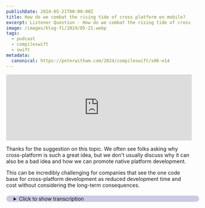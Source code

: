 ```yaml
---
publishDate: 2024-05-21T00:00:00Z
title: How do we combat the rising tide of cross platform on mobile?
excerpt: Listener Question - How do we combat the rising tide of cross platform on mobile?
image: /images/blog-fi/2024/05-21.webp
tags:
  - podcast
  - compileswift
  - swift
metadata:
  canonical: https://peterwitham.com/2024/compileswift/s06-e14
---
```


<iframe width="100%" height="180" frameborder="no" scrolling="no" seamless="" src="https://share.transistor.fm/e/a84109b8"></iframe>

<Player/>

Thanks for the suggestion on this topic. We often see folks asking why cross-platform is such a great idea, but we don't usually discuss why it can also be a bad idea and how we can promote native platform development.

This can be incredibly challenging for companies that see the one code base for cross-platform development as reduced development time and cost without considering the long-term consequences.

<details>
  <summary
    style="
     margin-top: 20px;
     margin-bottom: 80px;
     padding-left: 20px;
     border-radius: 10px;
     border-width: 1px;
     border-color: rgb(255,255,255,0.2);
     width: 100%;
     background-color: rgb(0, 0, 128, 0.2);
"
  >Click to show transcription</summary>

 #### Transcription
<cite>Peter:</cite>
<time>00:02</time>
<p>What's up everybody? Welcome to another episode of the Compile Swift Podcast. I'm your host, Peter Witham, and you can find this this podcast at compileswift.com. It has been a while. I think it's actually been almost a month since the last episode.</p>
<cite>Peter:</cite>
<time>00:15</time>
<p>Now there's few reasons for that. Firstly, I'm just super crazy busy with work, which on one side is always nice, of course. And on the flip side, I you know, you gotta do the day job. Right? So sometimes it gets in the way of personal projects like my podcast.</p>
<cite>Peter:</cite>
<time>00:30</time>
<p>So sorry about that. But also, it's just a very quiet time right now in, you know, the Apple development platforms as we basically, you know, all start to prepare for June and the wwwDC conference. There's always that quiet period. Right? And that's kind of where we're at right now.</p>
<cite>Peter:</cite>
<time>00:48</time>
<p>So I just haven't really felt like there was a lot to talk about And I just didn't have any episode ideas as far as that goes. I'm, you know, working with some folks, some guests, but they're just they're not ready yet. And and so, you know, I kind of had this this period where it was a bit of a break there. So hope you can, you know, forgive me for that. Now that said, in our dev club Discord, there's a link in the show notes, I put forward the question, is there anything anyone thinks that they would like me to talk about?</p>
<cite>Peter:</cite>
<time>01:20</time>
<p>And we did have a question come up. And this is something we've covered before, but I'm gonna come at it from a different angle here. And the question is, how do we combat the rising tide of cross platform on mobile? And shout out to Donuts, you know who you are. Thank you very much for this.</p>
<cite>Peter:</cite>
<time>01:36</time>
<p>Appreciate it. Now, this is a good question and I'm going to come at this from a few different angles. And I also want to sort of talk about cross platform development in general because as you all know, full disclosure for those of you who don't, I oversee development of Android with Java and Kotlin, iOS with Objective C and Swift, and React Native built apps as well. So I feel like I'm in a position to have a valid opinion on this. Never said I'm an expert on any of these, but I I deal with them all on a daily basis with, you know, large user basis.</p>
<cite>Peter:</cite>
<time>02:11</time>
<p>So I I get to I get a good feeling for the real world experience of, you know, seeing these apps work out there. And I think easily the the biggest argument for using native platform technologies instead of cross platform is performance. Right? You know, no question that's number 1. You are sort of always compromising a little bit when you use cross platforms technologies.</p>
<cite>Peter:</cite>
<time>02:35</time>
<p>They're getting a lot better and a lot of these technologies now, you know, use native or transpile to native and they're getting a lot better. But depending on what your app does and how complicated it is and how much the integrations with hardware and all these kind of things, you'll eventually might notice a performance hit, you know, which is arguably one very good reason for not using cross platform. Now the biggest problem and I think where this question comes up is when you work on a team or you work for a company or something like that, that uses one of these cross platform technologies. And, you know, it can be very frustrating when you are say a swift developer on the apple platforms, right? Because a lot of the time you end up with these cross platforms using a lot more code and you have to put in, you know, a lot of these, if iOS, if Android and such and such.</p>
<cite>Peter:</cite>
<time>03:33</time>
<p>Right? Now doesn't seem like a big deal, you know, other than it's a lot of code and arguably the end user never sees it and, you know, frankly, the whoever you're building that for, they don't see it either. But it gets to be a bit of a logistical nightmare with some of these things. Easily, the biggest argument, I think, other than performance is 3rd party libraries. Now all these cross platform technologies have just a huge amount of third party libraries.</p>
<cite>Peter:</cite>
<time>04:04</time>
<p>If you have ever tried to build a React Native app, you immediately appreciate how many, you know, dependencies there are. And the problem that comes with that is you have the built in dependencies that are needed by, say, React Native, Flutter, of course, another one. Right? Quite often, you end up having to use libraries for particular things. I'll give you an example.</p>
<cite>Peter:</cite>
<time>04:26</time>
<p>When you're talking about cameras or you're talking about audio for example. Yes. These platforms have libraries. Sometimes they're good. Sometimes they're not so great.</p>
<cite>Peter:</cite>
<time>04:38</time>
<p>And a lot of the time, you know, they might not have what you want and then you go find some third party library that has what you need and you bring that into your code base where, first of all, number 1, you have now presented an opportunity for a security risk. You have a third party library maintained by somebody else in your code base. Right? Even if you fork the code, you know, it's still somebody else's code. So you have that security risk.</p>
<cite>Peter:</cite>
<time>05:07</time>
<p>And we've all seen over, you know, the recent years how much this can be a problem for different things. Now along with that, you are also dependent on those folks to maintain those libraries and I mean maintain them, continue working with new OS's when they come out, but also for, you know, the current OS's and hoping that people don't do something that breaks your app. Because believe me folks, it happens. It happens quite often, I would say, in my experience. And if you've not had that experience, more power to you.</p>
<cite>Peter:</cite>
<time>05:45</time>
<p>I'm I'm willing to bet it'll get you one day though. I'm just saying. So those are a couple of really good arguments for not using cross platform technologies. The hardest part is convincing the powers that be, whoever you're making an app for. Right?</p>
<cite>Peter:</cite>
<time>06:01</time>
<p>The using a cross platform technology with one code base is a hard thing to argue against when you're saying, okay. I need an Android team. I need a an iOS team or even just one developer of each or one developer that can do both. And I've got 2 code bases and I've got to maintain those 2 code bases. It is a hard sell in in this day and age when it comes to having to make decisions on time, you know, development cycles, release cycles, budgets, all of those kind of things.</p>
<cite>Peter:</cite>
<time>06:34</time>
<p>Hey folks, if you like what you're hearing in this podcast and you wanna help this podcast to continue going forward and having great guests and great conversations, I invite you to become a Patreon supporter. You can go to patreon.comforward/compileswift where you will get ad free versions of the podcast along with other content. But I think that deep down, you know, we as engineers and on on the engineering side, we know that native is easier to maintain. And at the risk of getting flamed, I'll say more reliable for all the reasons I've given so far. Right?</p>
<cite>Peter:</cite>
<time>07:12</time>
<p>Now, you know, for example, yes, okay, you could argue. Let's take swift. Right? Foundation from that, for example. Yeah.</p>
<cite>Peter:</cite>
<time>07:20</time>
<p>There are dependencies in there. Maybe swift UI and and and other things in your app, but they're all maintained by, in this case Apple, right? The the platform owner. And there is less chance of you having a problem or something that you need to overcome or figure out or, you know, you wake up one day and find your app is completely broken and won't build because of some dependency that you now have to figure out the solution. So that's a pretty good sell from an engineering side, I think.</p>
<cite>Peter:</cite>
<time>07:52</time>
<p>And I also think that compatibility is a big one. You know, when you think about Android and when you think about iOS and you look at how far back now companies offer to support those OS versions, that's pretty good. Right? It's not like it used to be where, you know, something would only go back a couple of versions and everyone's gotta go buy a new device or you can, you know, change the requirements for your app, the base level support of OS. They're all pretty good these days, I think.</p>
<cite>Peter:</cite>
<time>08:26</time>
<p>And I also think that, you know, communities play a big part in this. Right? There are huge communities out there for all the platforms that has a an argument on both sides, I guess. You you could say that, you know, iOS has, of course, a great community out there. It's it's almost impossible to not find an answer for a problem these days.</p>
<cite>Peter:</cite>
<time>08:48</time>
<p>And yes, you could say the same goes for Flutter and you could say the same goes for React Native to pick 2 cross platform ones there. You know, again, it comes down to using technologies that are supported and maintained by the companies rather than, you know, engineers with goodwill. And I'm not not beating up the engineers here. But at the end of the day, it comes down to the fact that with your app is broken, you're the one working 3 o'clock in the morning to fix it or your team or whatever. Right?</p>
<cite>Peter:</cite>
<time>09:17</time>
<p>You're the one getting the phone call. You gotta you gotta be able to dive in and fix it. And I think that that's a lot easier to do and a lot easier to debug with native platforms. So, you know, that's some thoughts there on it. I could have very easily argued the opposite and I've I've done that somewhat in the past, you know, as to why cross platform is a good idea.</p>
<cite>Peter:</cite>
<time>09:39</time>
<p>But personally, I think that going native should always be option number 1, right? And putting forward these reasons to support that argument when you're trying to make these decisions as a team or try to sell whatever, I don't know, product department or whatever it is on why 1, you know, one code base to to make all of the build out to all the platforms is not a good idea. And I'll be honest, you know, again from my own experience, the dream or the sales pitch of 1 code base to many platforms. I'm gonna say it. I think it's a lie for the most part.</p>
<cite>Peter:</cite>
<time>10:17</time>
<p>It comes with so many problems that at the end of the day, it it it sounds so beautiful on the sales package. Right? You know, on the the the fancy glossy cover, but when you open it up and you realize, oh, yeah. But, you know, device x has this particular camera or device y has this problem and you have to start coding all of those workarounds, you can end up with some serious spaghetti mess of code. Because before you know it, you know, you you've got a huge list of different hardwares with different requirements and of issues that you have to work around and they start tripping over each other.</p>
<cite>Peter:</cite>
<time>10:58</time>
<p>And, you know, that is something else that I have experienced with cross platform is it's just a logistical nightmare to keep it all straight when you have a mature application code base out there that's got more than a few releases behind it. Right? And and for me that's that's one of the big ones when it comes down to being an engineering manager of having to make decisions of what causes the most amount of pain, how can I reduce that, and how can I maintain good release cycles without worrying that the very next patch on some third party library, like I say, or even just, you know, like for example, react native itself? Right? Or flutter or whatever it may be.</p>
<cite>Peter:</cite>
<time>11:42</time>
<p>Some something how it comes along. That's just gonna give you a bad day and have forced you to do a bunch of rework. You just don't have the time for that in these these days. And and certainly we all know as engineers that we don't get the time that we really need to work on things. Right?</p>
<cite>Peter:</cite>
<time>11:58</time>
<p>So we don't need to be having surprises, which is what happens with a lot of third party, cross platform stuff. So that's my thoughts on this. If you have some thoughts and you wanna come on the podcast and share them, reach out to me. Right? Go to compileswift.com, forward slash contact.</p>
<cite>Peter:</cite>
<time>12:15</time>
<p>Let me know. Like I say, I could forward good arguments for why cross platform is a good idea. But often when I I look at apps that I work on with large, very large user bases, problems come along very quickly and can cause you an absolute nightmare, that you have to resolve super fast and get a patch out. Right? And, that's why personally, I'll always prefer native platform if I have the choice.</p>
<cite>Peter:</cite>
<time>12:45</time>
<p>And I guess that's kind of the the closing statement there for me. And I'm hoping that, you know, I've done justice to the question and given some arguments, and good pointers that you can use to point out to whatever folks you need to as to why maybe you wanna go native platform instead. That's it folks. That's what I got for you. If this has been helpful, let me know, you know, leave a review or reach out to me.</p>
<cite>Peter:</cite>
<time>13:07</time>
<p>Greatly appreciate it. As always, you know, you can support this podcast and the future of this podcast by going to patreon.com forward slash compiled swift. Greatly appreciate it. Hope you're all having a wonderful time. I'm looking forward to dub dub DC.</p>
<cite>Peter:</cite>
<time>13:22</time>
<p>It'll be here before you know it. I'm also working on some other things that maybe I'll talk about in the next episode. Other than that folks, I will see you later.</p>
</details>
